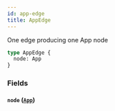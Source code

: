 ```yaml
---
id: app-edge
title: AppEdge
---
```



One edge producing one App node


```graphql
type AppEdge {
  node: App
}
```


### Fields

#### `node` ([`App`](/developers/shared-apis/adminidentity-api/graphql/reference/objects/app))






